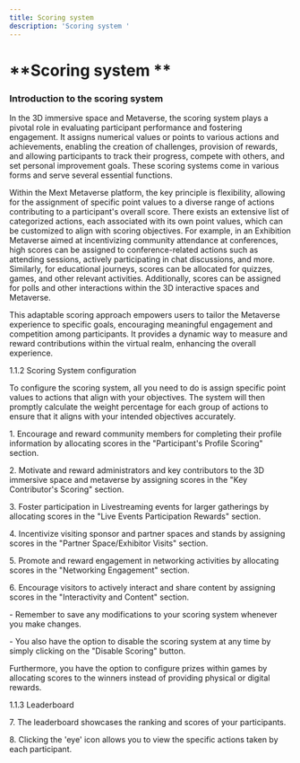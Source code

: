 ```yaml
---
title: Scoring system
description: 'Scoring system '
---
```


# **Scoring system **

### Introduction to the scoring system

In the 3D immersive space and Metaverse, the scoring system plays a pivotal role in evaluating participant performance and fostering engagement. It assigns numerical values or points to various actions and achievements, enabling the creation of challenges, provision of rewards, and allowing participants to track their progress, compete with others, and set personal improvement goals. These scoring systems come in various forms and serve several essential functions.

Within the Mext Metaverse platform, the key principle is flexibility, allowing for the assignment of specific point values to a diverse range of actions contributing to a participant's overall score. There exists an extensive list of categorized actions, each associated with its own point values, which can be customized to align with scoring objectives. For example, in an Exhibition Metaverse aimed at incentivizing community attendance at conferences, high scores can be assigned to conference-related actions such as attending sessions, actively participating in chat discussions, and more. Similarly, for educational journeys, scores can be allocated for quizzes, games, and other relevant activities. Additionally, scores can be assigned for polls and other interactions within the 3D interactive spaces and Metaverse.

This adaptable scoring approach empowers users to tailor the Metaverse experience to specific goals, encouraging meaningful engagement and competition among participants. It provides a dynamic way to measure and reward contributions within the virtual realm, enhancing the overall experience.

1.1.2	Scoring System configuration

To configure the scoring system, all you need to do is assign specific point values to actions that align with your objectives. The system will then promptly calculate the weight percentage for each group of actions to ensure that it aligns with your intended objectives accurately.

1\.	Encourage and reward community members for completing their profile information by allocating scores in the "Participant's Profile Scoring" section.

2\.	Motivate and reward administrators and key contributors to the 3D immersive space and metaverse by assigning scores in the "Key Contributor's Scoring" section.

3\.	Foster participation in Livestreaming events for larger gatherings by allocating scores in the "Live Events Participation Rewards" section.

4\.	Incentivize visiting sponsor and partner spaces and stands by assigning scores in the "Partner Space/Exhibitor Visits" section.

5\.	Promote and reward engagement in networking activities by allocating scores in the "Networking Engagement" section.

6\.	Encourage visitors to actively interact and share content by assigning scores in the "Interactivity and Content" section.

\-	Remember to save any modifications to your scoring system whenever you make changes.

\-	You also have the option to disable the scoring system at any time by simply clicking on the "Disable Scoring" button.

Furthermore, you have the option to configure prizes within games by allocating scores to the winners instead of providing physical or digital rewards.

1.1.3	Leaderboard

7\.	The leaderboard showcases the ranking and scores of your participants.

8\.	Clicking the 'eye' icon allows you to view the specific actions taken by each participant.
